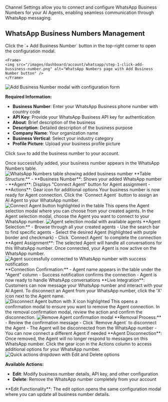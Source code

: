 Channel Settings allow you to connect and configure WhatsApp Business Numbers for your AI Agents, enabling seamless communication through WhatsApp messaging.

## WhatsApp Business Numbers Management

<Steps>
<Step title="Add Business Number" icon="plus">
  Click the `+ Add Business Number` button in the top-right corner to open the configuration modal.

    <Frame>
    <img src="/images/dashboard/account/whatsapp/step-1-click-add-bussiness-number.png" alt="WhatsApp Numbers page with Add Business Number button" />
    </Frame>

  <Frame>
  <img src="/images/dashboard/account/whatsapp/step-2-whatsapp-number-configuration.png" alt="Add Business Number modal with configuration form" />
  </Frame>
  
  **Required Information:**
  - **Business Number**: Enter your WhatsApp Business phone number with country code
  - **API Key**: Provide your WhatsApp Business API key for authentication
  - **About**: Brief description of the business
  - **Description**: Detailed description of the business purpose
  - **Company Name**: Your organization name
  - **Business Vertical**: Select your industry category
  - **Profile Picture**: Upload your business profile picture
  
  Click `Save` to add the business number to your account.
</Step>

<Step title="Business Number Added" icon="check">
  Once successfully added, your business number appears in the WhatsApp Numbers
  table.
  <Frame>
    <img
      src="/images/dashboard/account/whatsapp/step-3-added-WB-number.png"
      alt="WhatsApp Numbers table showing added business number"
    />
  </Frame>
  **Table Structure:** - **Business Number**: Shows your added WhatsApp number -
  **Agent**: Displays "Connect Agent" button for Agent assignment - **Actions**:
  Gear icon for additional options
  <Check>Your business number is now ready for Agent connection.</Check>
</Step>

<Step title="Connect Agent" icon="link">
  Click the `Connect Agent` button to assign an AI Agent to your WhatsApp
  number.
  <Frame>
    <img
      src="/images/dashboard/account/whatsapp/step-4-click-connect-agent.png"
      alt="Connect Agent button highlighted in the table"
    />
  </Frame>
  This opens the Agent selection modal where you can choose from your created
  agents.
</Step>

<Step title="Select and Connect Agent" icon="robot">
  In the Agent selection modal, choose the Agent you want to connect to your
  WhatsApp number.
  <Frame>
    <img
      src="/images/dashboard/account/whatsapp/step-5-select-agent-and-connect-Agent.png"
      alt="Agent selection modal with available agents"
    />
  </Frame>
  **Agent Selection:** - Browse through all your created agents - Use the search
  bar to find specific agents - Select the desired Agent (highlighted with
  purple border and checkmark) - Click `Connect Agent` to complete the
  connection
  <Info>
    **Agent Assignment**: The selected Agent will handle all conversations for
    this WhatsApp number.
  </Info>
</Step>

<Step title="Agent Connected Successfully" icon="circle-check">
  Once connected, your Agent is now active on the WhatsApp number.
  <Frame>
    <img
      src="/images/dashboard/account/whatsapp/step-6-agent-connected-to-whatapp-number.png"
      alt="Agent successfully connected to WhatsApp number with success notification"
    />
  </Frame>
  **Connection Confirmation:** - Agent name appears in the table under the
  "Agent" column - Success notification confirms the connection - Agent is now
  ready to handle WhatsApp conversations
  <Check>
    **Live Integration**: Customers can now message your WhatsApp number and
    interact with your AI Agent.
  </Check>
</Step>

<Step title="Disconnect Agent" icon="link-slash">
  To disconnect an Agent from your WhatsApp number, click the 'X' icon next to
  the Agent name.
  <Frame>
    <img
      src="/images/dashboard/account/whatsapp/step-7-click-disconnect-agent-button.png"
      alt="Disconnect Agent button with X icon highlighted"
    />
  </Frame>
  This opens a confirmation modal to ensure you want to remove the Agent
  connection.
</Step>

<Step title="Confirm Agent Removal" icon="trash">
  In the removal confirmation modal, review the action and confirm the
  disconnection.
  <Frame>
    <img
      src="/images/dashboard/account/whatsapp/step-8-click-remove-agent.png"
      alt="Remove Agent confirmation modal"
    />
  </Frame>
  **Removal Process:** - Review the confirmation message - Click `Remove Agent`
  to disconnect the Agent - The Agent will be disconnected from the WhatsApp
  number - You can now connect a different Agent if needed
  <Warning>
    **Agent Disconnection**: Once removed, the Agent will no longer respond to
    messages on this WhatsApp number.
  </Warning>
</Step>

<Step title="Manage WhatsApp Number" icon="gear">
  Click the gear icon in the Actions column to access additional options for your WhatsApp number.
  
  <Frame>
  <img src="/images/dashboard/account/whatsapp/step-9-whatsapp-number-quick-actions.png" alt="Quick actions dropdown with Edit and Delete options" />
  </Frame>
  
  **Available Actions:**
  - **Edit**: Modify business number details, API key, and other configuration
  - **Delete**: Remove the WhatsApp number completely from your account
  
  <Info>
  **Edit Functionality**: The edit option opens the same configuration modal where you can update all business number details.
  </Info>
</Step>
</Steps>
